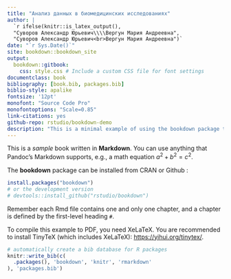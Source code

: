 ```yaml
--- 
title: "Анализ данных в биомедицинских исследованиях"
author: |
  `r ifelse(knitr::is_latex_output(), 
  "Суворов Александр Юрьевич\\\\Вергун Мария Андреевна", 
  "Суворов Александр Юрьевич<br>Вергун Мария Андреевна")`
date: "`r Sys.Date()`"
site: bookdown::bookdown_site
output:
  bookdown::gitbook:
    css: style.css # Include a custom CSS file for font settings
documentclass: book
bibliography: [book.bib, packages.bib]
biblio-style: apalike
fontsize: '12pt'
monofont: "Source Code Pro"
monofontoptions: "Scale=0.85"
link-citations: yes
github-repo: rstudio/bookdown-demo
description: "This is a minimal example of using the bookdown package to write a book. The output format for this example is bookdown::gitbook."
---
```


<!-- bookdown::render_book(output_dir = './docs', clean = TRUE) -->
<!-- ```{r include=FALSE}
source("generate_bookdown_yml.R")


``` -->

<!-- # Prerequisites -->

This is a _sample_ book written in **Markdown**. You can use anything that Pandoc's Markdown supports, e.g., a math equation $a^2 + b^2 = c^2$.

The **bookdown** package can be installed from CRAN or Github :

```r
install.packages("bookdown")
# or the development version
# devtools::install_github("rstudio/bookdown")
```

Remember each Rmd file contains one and only one chapter, and a chapter is defined by the first-level heading `#`.

To compile this example to PDF, you need XeLaTeX. You are recommended to install TinyTeX (which includes XeLaTeX): <https://yihui.org/tinytex/>.

```r
# automatically create a bib database for R packages
knitr::write_bib(c(
  .packages(), 'bookdown', 'knitr', 'rmarkdown'
), 'packages.bib')
```
